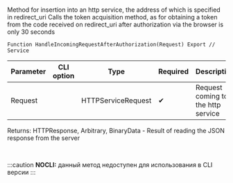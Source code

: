 ﻿---
sidebar_position: 4
---


# 
Method for insertion into an http service, the address of which is specified in redirect_uri Calls the token acquisition method, as for obtaining a token from the code received on redirect_uri after authorization via the browser is only 30 seconds



`Function HandleIncomingRequestAfterAuthorization(Request) Export // Service`

  | Parameter | CLI option | Type | Required | Description |
  |-|-|-|-|-|
  | Request |  | HTTPServiceRequest | &#x2714; | Request coming to the http service |

  
  Returns:  HTTPResponse, Arbitrary, BinaryData - Result of reading the JSON response from the server

<br/>


:::caution
**NOCLI:** данный метод недоступен для использования в CLI версии
:::
<br/>



```bsl title="1C:Enterprise/OneScript code example"

```
 




